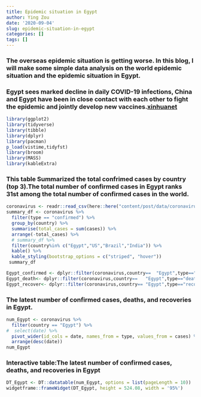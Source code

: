 ```yaml
---
title: Epidemic situation in Egypt
author: Ying Zou
date: '2020-09-04'
slug: epidemic-situation-in-egypt
categories: []
tags: []
---
```



### The overseas epidemic situation is getting worse. In this blog, I will make some simple data analysis on the world epidemic situation and the epidemic situation in Egypt.
### Egypt sees marked decline in daily COVID-19 infections, China and Egypt have been in close contact with each other to fight the epidemic and jointly develop new vaccines.[xinhuanet](http://www.xinhuanet.com/english/2020-07/10/c_139201231.htm)

```r
library(ggplot2)
library(tidyverse)
library(tibble)
library(dplyr)
library(pacman)
p_load(vistime,tidyfst)
library(broom)
library(MASS)
library(kableExtra)


```
### This table Summarized the total confrimed cases by country (top 3).The total number of confirmed cases in Egypt ranks 31st among the total number of confirmed cases in the world.
```r
coronavirus <- readr::read_csv(here::here("content/post/data/coronavirus.csv"))
summary_df <- coronavirus %>% 
  filter(type == "confirmed") %>%
  group_by(country) %>%
  summarise(total_cases = sum(cases)) %>%
  arrange(-total_cases) %>%
  # summary_df %>% 
  filter(country%in% c("Egypt","US","Brazil","India")) %>%
  kable() %>%
  kable_styling(bootstrap_options = c("striped", "hover"))
 summary_df


```

```r
Egypt_confirmed <- dplyr::filter(coronavirus,country==	"Egypt",type=="confirmed")
Egypt_death<- dplyr::filter(coronavirus,country==	"Egypt",type=="death")
Egypt_recover<- dplyr::filter(coronavirus,country==	"Egypt",type=="recovered")

```

### The latest number of confirmed cases, deaths, and recoveries in Egypt.
```r
num_Egypt <- coronavirus %>%
  filter(country == "Egypt") %>%
#  select(date) %>%
  pivot_wider(id_cols = date, names_from = type, values_from = cases) %>%
  arrange(desc(date))
num_Egypt
```


### Interactive table:The latest number of confirmed cases, deaths, and recoveries in Egypt


```r
DT_Egypt <- DT::datatable(num_Egypt, options = list(pageLength = 10))
widgetframe::frameWidget(DT_Egypt, height = 524.08, width = '95%')
```


